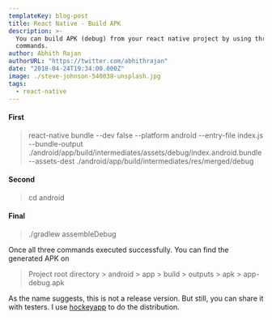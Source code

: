 ```yaml
---
templateKey: blog-post
title: React Native - Build APK
description: >-
  You can build APK (debug) from your react native project by using three
  commands.
author: Abhith Rajan
authorURL: "https://twitter.com/abhithrajan"
date: "2018-04-24T19:34:00.000Z"
image: ./steve-johnson-540038-unsplash.jpg
tags:
  - react-native
---
```


#### First

> react-native bundle --dev false --platform android --entry-file index.js --bundle-output ./android/app/build/intermediates/assets/debug/index.android.bundle --assets-dest ./android/app/build/intermediates/res/merged/debug

#### Second

> cd android

#### Final

> ./gradlew assembleDebug

Once all three commands executed successfully. You can find the generated APK on

> Project root directory > android > app > build > outputs > apk > app-debug.apk

As the name suggests, this is not a release version. But still, you can share it with testers. I use [hockeyapp](http://hockeyapp.net) to do the distribution.
